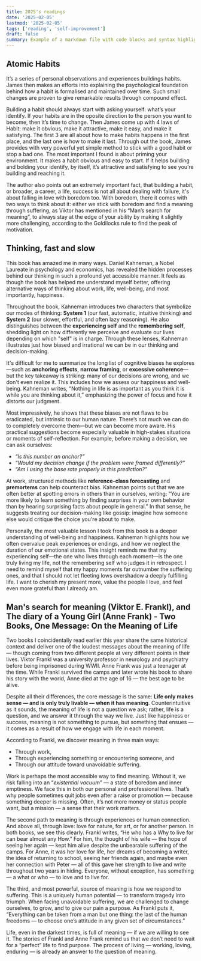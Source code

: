 ```yaml
---
title: 2025's readings
date: '2025-02-05'
lastmod: '2025-02-05'
tags: ['reading', 'self-improvement']
draft: false
summary: Example of a markdown file with code blocks and syntax highlighting
---
```



## Atomic Habits
It’s a series of personal observations and experiences buildings habits. James then makes an efforts into explaining the psychological foundation behind how a habit is formalised and maintained over time. Such small changes are proven to give remarkable results through compound effect.

Building a habit should always start with asking yourself: what’s your identify. If your habits are in the oposite direction to the person you want to become, then it’s time to change. Then James come up with 4 laws of Habit: make it obvious, make it attractive, make it easy, and make it satisfying. The first 3 are all about how to make habits happens in the first place, and the last one is how to make it last. Through out the book, James provides with very powerful yet simple method to stick with a good habit or stop a bad one. The most important I found is about priming your environment. It makes a habit obvious and easy to start. If it helps building and bolding your identify, by itself, it’s attractive and satisfying to see you’re building and reaching it.

The author also points out an extremely important fact, that building a habit, or broader, a career, a life, success is not all about dealing with failure, it's about falling in love with boredom too. With boredom, there it comes with two ways to think about it: either we stick with boredom and find a meaning through suffering, as Viktor has mentioned in his “Man’s search for meaning”, to always stay at the edge of your ability by making it slightly more challenging, according to the Goldilocks rule to find the peak of motivation.

## Thinking, fast and slow
This book has amazed me in many ways. Daniel Kahneman, a Nobel Laureate in psychology and economics, has revealed the hidden processes behind our thinking in such a profound yet accessible manner.
It feels as though the book has helped me understand myself better, offering alternative ways of thinking about work, life, well-being, and most importantly, happiness.

Throughout the book, Kahneman introduces two characters that symbolize our modes of thinking: **System 1** (our fast, automatic, intuitive thinking) and **System 2** (our slower, effortful, and often lazy reasoning).
He also distinguishes between the **experiencing self** and the **remembering self**, shedding light on how differently we perceive and evaluate our lives depending on which "self" is in charge.
Through these lenses, Kahneman illustrates just how biased and irrational we can be in our thinking and decision-making.

It's difficult for me to summarize the long list of cognitive biases he explores—such as **anchoring effects**, **narrow framing**, or **excessive coherence**—but the key takeaway is striking: many of our decisions are wrong, and we don't even realize it.
This includes how we assess our happiness and well-being. Kahneman writes, “Nothing in life is as important as you think it is while you are thinking about it,” emphasizing the power of focus and how it distorts our judgment.

Most impressively, he shows that these biases are not flaws to be eradicated, but intrinsic to our human nature. There’s not much we can do to completely overcome them—but we can become more aware. His practical suggestions become especially valuable in high-stakes situations or moments of self-reflection. For example, before making a decision, we can ask ourselves:

- *“Is this number an anchor?”*
- *“Would my decision change if the problem were framed differently?”*
- *“Am I using the base rate properly in this prediction?”*

At work, structured methods like **reference-class forecasting** and **premortems** can help counteract bias. Kahneman points out that we are often better at spotting errors in others than in ourselves,
writing: “You are more likely to learn something by finding surprises in your own behavior than by hearing surprising facts about people in general.” In that sense, he suggests treating our decision-making like gossip: imagine how someone else would critique the choice you're about to make.

Personally, the most valuable lesson I took from this book is a deeper understanding of well-being and happiness.
Kahneman highlights how we often overvalue peak experiences or endings, and how we neglect the duration of our emotional states. This insight reminds me that my experiencing self—the one who lives through each moment—is the one truly living my life,
not the remembering self who judges it in retrospect. I need to remind myself that my happy moments far outnumber the suffering ones, and that I should not let fleeting lows overshadow a deeply fulfilling life.
I want to cherish my present more, value the people I love, and feel even more grateful than I already am.

## Man's search for meaning (Viktor E. Frankl), and The diary of a Young Girl (Anne Frank)  - **Two Books, One Message: On the Meaning of Life**

Two books I coincidentally read earlier this year share the same historical context and deliver one of the loudest messages about the meaning of life — though
coming from two different people at very different points in their lives. Viktor Frankl was a university professor in neurology and psychiatry before being imprisoned during WWII.
Anne Frank was just a teenager at the time. While Frankl survived the camps and later wrote his book to share his story with the world, Anne died at the age of 16 — the best age to be alive.

Despite all their differences, the core message is the same: **Life only makes sense — and is only truly livable — when it has meaning**. Counterintuitive as it sounds, the meaning of life is
not a question we ask; rather, life is a question, and we answer it through the way we live. Just like happiness or success, meaning is not something to pursue, but something that ensues —
it comes as a result of how we engage with life in each moment.

According to Frankl, we discover meaning in three main ways:

- Through work,
- Through experiencing something or encountering someone, and
- Through our attitude toward unavoidable suffering.

Work is perhaps the most accessible way to find meaning. Without it, we risk falling into an “*existential vacuum*” — a state of boredom and inner emptiness.
We face this in both our personal and professional lives. That’s why people sometimes quit jobs even after a raise or promotion — because something deeper is missing.
Often, it’s not more money or status people want, but a mission — a sense that their work matters.

The second path to meaning is through experiences or human connection. And above all, through love: love for nature, for art, or for another person.
In both books, we see this clearly. Frankl writes, “He who has a Why to live for can bear almost any How.” For him, the thought of his wife — the hope of seeing her again —
kept him alive despite the unbearable suffering of the camps. For Anne, it was her love for life, her dreams of becoming a writer, the idea of returning to school,
seeing her friends again, and maybe even her connection with Peter — all of this gave her strength to live and write throughout two years in hiding.
Everyone, without exception, has something — a what or who — to love and to live for.

The third, and most powerful, source of meaning is how we respond to suffering. This is a uniquely human potential — to transform tragedy into triumph.
When facing unavoidable suffering, we are challenged to change ourselves, to grow, and to give our pain a purpose.
As Frankl puts it, “Everything can be taken from a man but one thing: the last of the human freedoms — to choose one’s attitude in any given set of circumstances.”

Life, even in the darkest times, is full of meaning — if we are willing to see it. The stories of Frankl and Anne Frank remind us that we don’t need to wait for a
“perfect” life to find purpose. The process of living — working, loving, enduring — is already an answer to the question of meaning.
